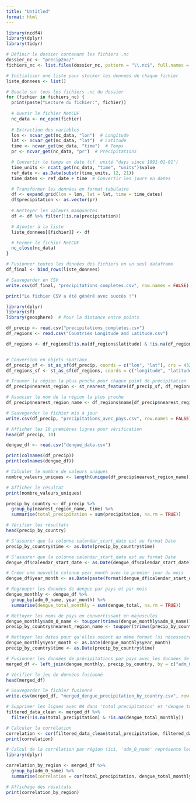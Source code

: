 ```yaml
---
title: "Untitled"
format: html
---
```



```r
library(ncdf4)
library(dplyr)
library(tidyr)

# Définir le dossier contenant les fichiers .nc
dossier_nc <- "precip2nc/"
fichiers_nc <- list.files(dossier_nc, pattern = "\\.nc$", full.names = TRUE)

# Initialiser une liste pour stocker les données de chaque fichier
liste_donnees <- list()

# Boucle sur tous les fichiers .nc du dossier
for (fichier in fichiers_nc) {
  print(paste("Lecture du fichier:", fichier))
  
  # Ouvrir le fichier NetCDF
  nc_data <- nc_open(fichier)
  
  # Extraction des variables
  lon <- ncvar_get(nc_data, "lon")  # Longitude
  lat <- ncvar_get(nc_data, "lat")  # Latitude
  time <- ncvar_get(nc_data, "time")  # Temps
  pr <- ncvar_get(nc_data, "pr")  # Précipitations

  # Convertir le temps en date (cf. unité "days since 1891-01-01")
  time_units <- ncatt_get(nc_data, "time", "units")$value
  ref_date <- as.Date(substr(time_units, 12, 21))
  time_dates <- ref_date + time  # Convertir les jours en dates

  # Transformer les données en format tabulaire
  df <- expand.grid(lon = lon, lat = lat, time = time_dates)
  df$precipitation <- as.vector(pr)
  
  # Nettoyer les valeurs manquantes
  df <- df %>% filter(!is.na(precipitation))

  # Ajouter à la liste
  liste_donnees[[fichier]] <- df

  # Fermer le fichier NetCDF
  nc_close(nc_data)
}

# Fusionner toutes les données des fichiers en un seul dataframe
df_final <- bind_rows(liste_donnees)

# Sauvegarder en CSV
write.csv(df_final, "precipitations_completes.csv", row.names = FALSE)

print("Le fichier CSV a été généré avec succès !")

```
```r
library(dplyr)
library(sf)
library(geosphere)  # Pour la distance entre points

df_precip <- read.csv("precipitations_completes.csv")
df_regions <- read.csv("Countries Longitude and Latitude.csv")

df_regions <- df_regions[!is.na(df_regions$latitude) & !is.na(df_regions$longitude), ]


# Conversion en objets spatiaux
df_precip_sf <- st_as_sf(df_precip, coords = c("lon", "lat"), crs = 4326)
df_regions_sf <- st_as_sf(df_regions, coords = c("longitude", "latitude"), crs = 4326)

# Trouver la région la plus proche pour chaque point de précipitation
df_precip$nearest_region <- st_nearest_feature(df_precip_sf, df_regions_sf)

# Associer le nom de la région la plus proche
df_precip$nearest_region_name <- df_regions$name[df_precip$nearest_region]

# Sauvegarder le fichier mis à jour
write.csv(df_precip, "precipitations_avec_pays.csv", row.names = FALSE)

# Afficher les 10 premières lignes pour vérification
head(df_precip, 10)


```

```r

dengue_df <- read.csv("dengue_data.csv")

print(colnames(df_precip))
print(colnames(dengue_df))
```
```r
# Calculer le nombre de valeurs uniques
nombre_valeurs_uniques <- length(unique(df_precip$nearest_region_name))

# Afficher le résultat
print(nombre_valeurs_uniques)
```
```r
precip_by_country <- df_precip %>%
  group_by(nearest_region_name, time) %>%
  summarise(total_precipitation = sum(precipitation, na.rm = TRUE))

# Vérifier les résultats
head(precip_by_country)

# S'assurer que la colonne calendar_start_date est au format Date
precip_by_country$time <- as.Date(precip_by_country$time)

# S'assurer que la colonne calendar_start_date est au format Date
dengue_df$calendar_start_date <- as.Date(dengue_df$calendar_start_date)

# Créer une nouvelle colonne year_month avec le premier jour du mois
dengue_df$year_month <- as.Date(paste(format(dengue_df$calendar_start_date, "%Y-%m"), "01", sep = "-"))

# Regrouper les données de dengue par pays et par mois
dengue_monthly <- dengue_df %>%
  group_by(adm_0_name, year_month) %>%
  summarise(dengue_total_monthly = sum(dengue_total, na.rm = TRUE))
```
```r
# Nettoyer les noms de pays en convertissant en majuscules
dengue_monthly$adm_0_name <- toupper(trimws(dengue_monthly$adm_0_name))
precip_by_country$nearest_region_name <- toupper(trimws(precip_by_country$nearest_region_name))

# Nettoyer les dates pour qu'elles soient au même format (si nécessaire)
dengue_monthly$year_month <- as.Date(dengue_monthly$year_month)
precip_by_country$time <- as.Date(precip_by_country$time)
```

```r
# Fusionner les données de précipitations par pays avec les données de dengue
merged_df <- left_join(dengue_monthly, precip_by_country, by = c("adm_0_name" = "nearest_region_name", "year_month" = "time"))

# Vérifier le jeu de données fusionné
head(merged_df)

# Sauvegarder le fichier fusionné
write.csv(merged_df, "merged_dengue_precipitation_by_country.csv", row.names = FALSE)
```
```r
# Supprimer les lignes avec NA dans 'total_precipitation' et 'dengue_total_monthly'
filtered_data_clean <- merged_df %>%
  filter(!is.na(total_precipitation) & !is.na(dengue_total_monthly))

```




```r
# Calculer la corrélation
correlation <- cor(filtered_data_clean$total_precipitation, filtered_data_clean$dengue_total_monthly, method = "spearman", use = "complete.obs")
print(correlation)
```
```r
# Calcul de la corrélation par région (ici, 'adm_0_name' représente les pays)
library(dplyr)

correlation_by_region <- merged_df %>%
  group_by(adm_0_name) %>%
  summarise(correlation = cor(total_precipitation, dengue_total_monthly, use = "complete.obs"))

# Affichage des résultats
print(correlation_by_region)

```






